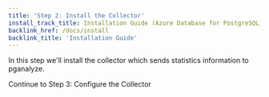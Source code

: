 ```yaml
---
title: 'Step 2: Install the Collector'
install_track_title: Installation Guide (Azure Database for PostgreSQL)
backlink_href: /docs/install
backlink_title: 'Installation Guide'
---
```



In this step we'll install the collector which sends statistics information to pganalyze.

<CollectorInstallInstructions apiKey={props.apiKey} />

<Link className="btn btn-success" to="03_configure_the_collector_package">
  Continue to Step 3: Configure the Collector
</Link>
